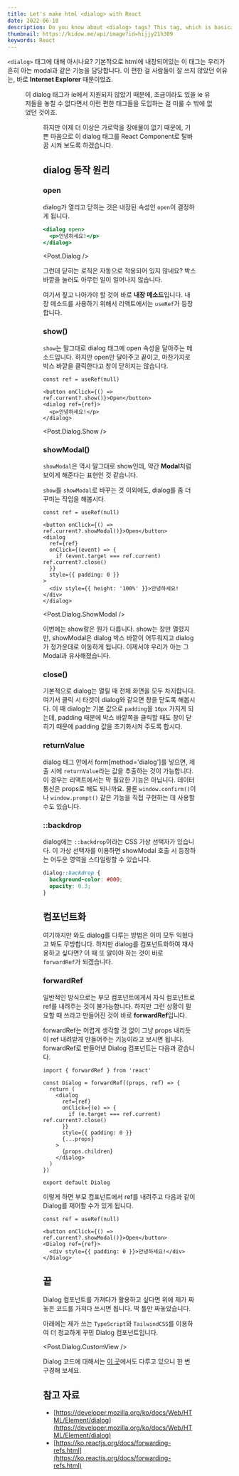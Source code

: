 ```yaml
---
title: Let's make html <dialog> with React
date: 2022-06-18
description: Do you know about <dialog> tags? This tag, which is basically embedded in html, is responsible for functions such as the modal we commonly know.
thumbnail: https://kidow.me/api/image?id=hijjy21h309
keywords: React
---
```



<Frontmatter />
<BackTop />

`<dialog>` 태그에 대해 아시나요? 기본적으로 html에 내장되어있는 이 태그는 우리가 흔히 아는 modal과 같은 기능을 담당합니다. 이 편한 걸 사람들이 잘 쓰지 않았던 이유는, 바로 **Internet Explorer** 때문이었죠.

<Figure
  caption="IE의 마지막. 출처: 인터넷 커뮤니티"
  image="/contents/6/ie.jpeg"
/>

이 dialog 태그가 ie에서 지원되지 않았기 때문에, 조금이라도 있을 ie 유저들을 놓칠 수 없다면서 이런 편한 태그들을 도입하는 걸 미룰 수 밖에 없었던 것이죠.

<Figure
  caption="너만 없으면 돼"
  image="/contents/6/browser-compatibility.png"
/>

하지만 이제 더 이상은 가로막을 장애물이 없기 때문에, 기쁜 마음으로 이 dialog 태그를 React Component로 탈바꿈 시켜 보도록 하겠습니다.

## dialog 동작 원리

### open

dialog가 열리고 닫히는 것은 내장된 속성인 `open`이 결정하게 됩니다.

```jsx {1}
<dialog open>
  <p>안녕하세요!</p>
</dialog>
```

<Post.Dialog />

그런데 닫히는 로직은 자동으로 적용되어 있지 않네요? 박스 바깥을 눌러도 아무런 일이 일어나지 않습니다.

여기서 짚고 나아가야 할 것이 바로 **내장 메소드**입니다. 내장 메소드를 사용하기 위해서 리액트에서는 `useRef`가 등장합니다.

### show()

`show`는 말그대로 dialog 태그에 open 속성을 달아주는 메소드입니다. 하지만 open만 달아주고 끝이고, 마찬가지로 박스 바깥을 클릭한다고 창이 닫히지는 않습니다.

```tsx {3}
const ref = useRef(null)

<button onClick={() => ref.current?.show()}>Open</button>
<dialog ref={ref}>
  <p>안녕하세요!</p>
</dialog>
```

<Post.Dialog.Show />

### showModal()

`showModal`은 역시 말그대로 show인데, 약간 **Modal**처럼 보이게 해준다는 표현인 것 같습니다.

`show`를 `showModal`로 바꾸는 것 이외에도, dialog를 좀 더 꾸미는 작업을 해봅시다.

```tsx {3,5-9}
const ref = useRef(null)

<button onClick={() => ref.current?.showModal()}>Open</button>
<dialog
  ref={ref}
  onClick={(event) => {
    if (event.target === ref.current) ref.current?.close()
  }}
  style={{ padding: 0 }}
>
  <div style={{ height: '100%' }}>안녕하세요!</div>
</dialog>
```

<Post.Dialog.ShowModal />

이번에는 show랑은 뭔가 다릅니다. show는 창만 열렸지만, showModal은 dialog 박스 바깥이 어두워지고 dialog가 정가운데로 이동하게 됩니다. 이제서야 우리가 아는 그 Modal과 유사해졌습니다.

### close()

기본적으로 dialog는 열릴 때 전체 화면을 모두 차지합니다. 여기서 클릭 시 타겟이 dialog와 같으면 창을 닫도록 해봅시다. 이 때 dialog는 기본 값으로 `padding`을 `16px` 가지게 되는데, padding 때문에 박스 바깥쪽을 클릭할 때도 창이 닫히기 때문에 padding 값을 초기화시켜 주도록 합시다.

### returnValue

dialog 태그 안에서 form[method='dialog']를 넣으면, 제출 시에 `returnValue`라는 값을 추출하는 것이 가능합니다. 이 경우는 리액트에서는 막 필요한 기능은 아닙니다. 데이터 통신은 props로 해도 되니까요. 물론 `window.confirm()`이나 `window.prompt()` 같은 기능을 직접 구현하는 데 사용할 수도 있습니다.

### ::backdrop

dialog에는 `::backdrop`이라는 CSS 가상 선택자가 있습니다. 이 가상 선택자를 이용하면 showModal 호출 시 등장하는 어두운 영역을 스타일링할 수 있습니다.

```css
dialog::backdrop {
  background-color: #000;
  opacity: 0.3;
}
```

## 컴포넌트화

여기까지만 와도 dialog를 다루는 방법은 이미 모두 익혔다고 봐도 무방합니다. 하지만 dialog를 컴포넌트화하여 재사용하고 싶다면? 이 때 또 알아야 하는 것이 바로 `forwardRef`가 되겠습니다.

### forwardRef

일반적인 방식으로는 부모 컴포넌트에게서 자식 컴포넌트로 ref를 내려주는 것이 불가능합니다. 하지만 그런 상황이 필요할 때 쓰라고 만들어진 것이 바로 **forwardRef**입니다.

forwardRef는 어렵게 생각할 것 없이 그냥 props 내리듯이 ref 내려받게 만들어주는 기능이라고 보시면 됩니다. forwardRef로 만들어낸 Dialog 컴포넌트는 다음과 같습니다.

```tsx
import { forwardRef } from 'react'

const Dialog = forwardRef((props, ref) => {
  return (
    <dialog
      ref={ref}
      onClick={(e) => {
        if (e.target === ref.current) ref.current?.close()
      }}
      style={{ padding: 0 }}
      {...props}
    >
      {props.children}
    </dialog>
  )
})

export default Dialog
```

이렇게 하면 부모 컴포넌트에서 ref를 내려주고 다음과 같이 Dialog를 제어할 수가 있게 됩니다.

```tsx
const ref = useRef(null)

<button onClick={() => ref.current?.showModal()}>Open</button>
<Dialog ref={ref}>
  <div style={{ padding: 0 }}>안녕하세요!</div>
</Dialog>
```

## 끝

Dialog 컴포넌트를 가져다가 활용하고 싶다면 위에 제가 짜놓은 코드를 가져다 쓰시면 됩니다. 딱 틀만 짜놓았습니다.

아래에는 제가 쓰는 `TypeScript`와 `TailwindCSS`를 이용하여 더 정교하게 꾸민 Dialog 컴포넌트입니다.

<Post.Dialog.CustomView />

Dialog 코드에 대해서는 [이 곳](/archive/feedback/Dialog)에서도 다루고 있으니 한 번 구경해 보세요.

## 참고 자료

- [https://developer.mozilla.org/ko/docs/Web/HTML/Element/dialog](https://developer.mozilla.org/ko/docs/Web/HTML/Element/dialog)
- [https://ko.reactjs.org/docs/forwarding-refs.html](https://ko.reactjs.org/docs/forwarding-refs.html)

<ShareButtons />
<Comment />
